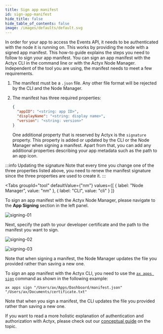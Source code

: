 ```yaml
---
title: Sign app manifest
id: sign-app-manifest
hide_title: false
hide_table_of_contents: false
image: /images/defaults/default.svg
---
```


In order for your app to access the Events API, it needs to be authenticated with the node it is running on.
This works by providing the node with a signed app manifest.
This how-to guide explains the steps you need to follow to sign your app manifest.
You can sign an app manifest with the Actyx CLI in the command line or with the Actyx Node Manager.
Independent of the tool you are using, the manifest needs to meet a few requirements.

1. The manifest must be a `.json` file. Any other file format will be rejected by the CLI and the Node Manager.
2. The manifest has three required properties:

   ```json
   {
     "appID": "<string: app ID>",
     "displayName": "<string: display name>",
     "version": "<string: version>"
   }
   ```

   One additional property that is reserved by Actyx is the `signature` property.
   This property is added or updated by the CLI or the Node Manager when signing a manifest.
   Apart from that, you can add any additional properties describing your app metadata such as the path to an app icon.

:::info Updating the signature
Note that every time you change one of the three properties listed above, you need to renew the manifest signature since the three properties are used to create it.
:::


<Tabs
  groupId="tool"
  defaultValue={"nm"}
  values={[
    { label: "Node Manager", value: "nm" },
    { label: "CLI", value: "cli" }
  ]}
>


<TabItem value="nm">


To sign an app manifest with the Actyx Node Manager, please navigate to the **App Signing** section in the left panel.

![signing-01](/images/how-to/app-auth/signing-01.png)

Next, specify the path to your developer certificate and the path to the manifest you want to sign.

![signing-02](/images/how-to/app-auth/signing-02.png)

![signing-03](/images/how-to/app-auth/signing-03.png)

Note that when signing a manifest, the Node Manager updates the file you provided rather than saving a new one.

</TabItem>


<TabItem value="cli">


To sign an app manifest with the Actyx CLI, you need to use the [`ax apps sign`](../../reference/cli/apps/sign.mdx) command as shown in the following example:

```text title="Example Usage"
ax apps sign "/Users/ax/Apps/Dashboard/manifest.json" "/Users/ax/Documents/certificate.txt"
```

Note that when you sign a manifest, the CLI updates the file you provided rather than saving a new one.

</TabItem>
</Tabs>


If you want to read a more holistic explanation of authentication and authorization with Actyx, please check out our [conceptual guide](../../conceptual/authentication-and-authorization.mdx) on the topic.
